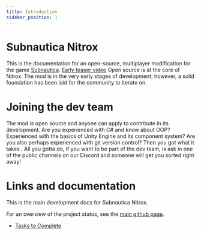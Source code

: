 ```yaml
---
title: Introduction
sidebar_position: 1
---
```


# Subnautica Nitrox

This is the documentation for an open-source, multiplayer modification for the game [Subnautica](https://unknownworlds.com/subnautica/). [Early teaser video](https://www.youtube.com/watch?v=Mw1lzj5l2zk)
Open source is at the core of Nitrox. The mod is in the very early stages of development; however, a solid foundation has been laid for the community to iterate on.

# Joining the dev team

The mod is open source and anyone can apply to contribute in its development. Are you experienced with C# and know about OOP? Experienced with the basics of Unity Engine and its component system? Are you also perhaps experienced with git version control? Then you got what it takes . All you gotta do, if you want to be part of the dev team, is ask in one of the public channels on our Discord and someone will get you sorted right away!

# Links and documentation

This is the main development docs for Subnautica Nitrox.<br />

For an overview of the project status, see the [main github page](https://github.com/SubnauticaNitrox/Nitrox).

- [Tasks to Complete](https://github.com/orgs/SubnauticaNitrox/projects/1)
